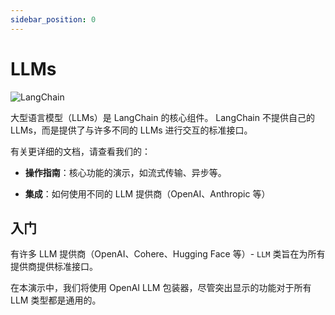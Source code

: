 ```yaml
---
sidebar_position: 0
---
```

# LLMs

![LangChain](https://pica.zhimg.com/50/v2-56e8bbb52aa271012541c1fe1ceb11a2_r.gif 'LangChain中文网')


大型语言模型（LLMs）是 LangChain 的核心组件。
LangChain 不提供自己的 LLMs，而是提供了与许多不同的 LLMs 进行交互的标准接口。

有关更详细的文档，请查看我们的：

- **操作指南**：核心功能的演示，如流式传输、异步等。

- **集成**：如何使用不同的 LLM 提供商（OpenAI、Anthropic 等）

## 入门

有许多 LLM 提供商（OpenAI、Cohere、Hugging Face 等）- `LLM` 类旨在为所有提供商提供标准接口。

在本演示中，我们将使用 OpenAI LLM 包装器，尽管突出显示的功能对于所有 LLM 类型都是通用的。


<LLMGetStarted/>

